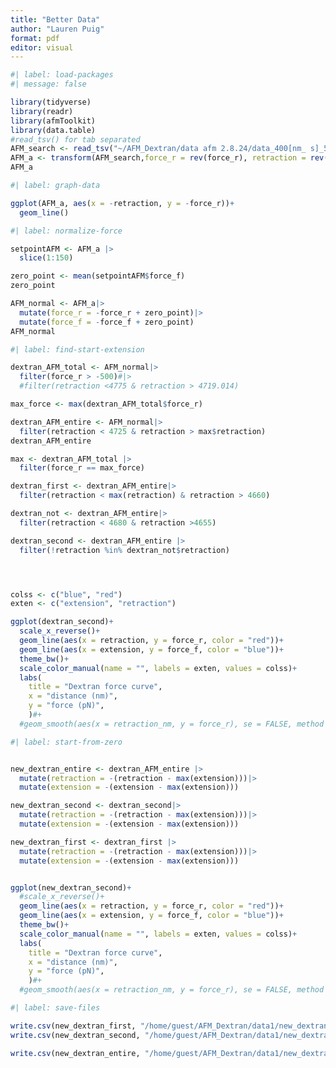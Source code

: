 ```yaml
---
title: "Better Data"
author: "Lauren Puig"
format: pdf
editor: visual
---
```


```r
#| label: load-packages
#| message: false

library(tidyverse)
library(readr)
library(afmToolkit)
library(data.table)
#read_tsv() for tab separated
AFM_search <- read_tsv("~/AFM_Dextran/data afm 2.8.24/data_400[nm_ s]_5.txt", skip_empty_rows = TRUE, skip = 5, col_names = c("extension","force_f", "retraction", "force_r"))
AFM_a <- transform(AFM_search,force_r = rev(force_r), retraction = rev(retraction))
AFM_a
```

```r
#| label: graph-data

ggplot(AFM_a, aes(x = -retraction, y = -force_r))+
  geom_line()

```

```r
#| label: normalize-force

setpointAFM <- AFM_a |>
  slice(1:150)

zero_point <- mean(setpointAFM$force_f)
zero_point

AFM_normal <- AFM_a|>
  mutate(force_r = -force_r + zero_point)|>
  mutate(force_f = -force_f + zero_point)
AFM_normal
```

```r
#| label: find-start-extension

dextran_AFM_total <- AFM_normal|>
  filter(force_r > -500)#|>
  #filter(retraction <4775 & retraction > 4719.014)

max_force <- max(dextran_AFM_total$force_r)

dextran_AFM_entire <- AFM_normal|>
  filter(retraction < 4725 & retraction > max$retraction)
dextran_AFM_entire

max <- dextran_AFM_total |>
  filter(force_r == max_force)

dextran_first <- dextran_AFM_entire|>
  filter(retraction < max(retraction) & retraction > 4660)

dextran_not <- dextran_AFM_entire|>
  filter(retraction < 4680 & retraction >4655)

dextran_second <- dextran_AFM_entire |>
  filter(!retraction %in% dextran_not$retraction)




colss <- c("blue", "red")
exten <- c("extension", "retraction")

ggplot(dextran_second)+
  scale_x_reverse()+
  geom_line(aes(x = retraction, y = force_r, color = "red"))+
  geom_line(aes(x = extension, y = force_f, color = "blue"))+
  theme_bw()+
  scale_color_manual(name = "", labels = exten, values = colss)+
  labs(
    title = "Dextran force curve",
    x = "distance (nm)",
    y = "force (pN)",
    )#+
  #geom_smooth(aes(x = retraction_nm, y = force_r), se = FALSE, method = "gam", color = "black")

```

```r
#| label: start-from-zero


new_dextran_entire <- dextran_AFM_entire |>
  mutate(retraction = -(retraction - max(extension)))|>
  mutate(extension = -(extension - max(extension)))

new_dextran_second <- dextran_second|>
  mutate(retraction = -(retraction - max(extension)))|>
  mutate(extension = -(extension - max(extension)))

new_dextran_first <- dextran_first |>
  mutate(retraction = -(retraction - max(extension)))|>
  mutate(extension = -(extension - max(extension)))


ggplot(new_dextran_second)+
  #scale_x_reverse()+
  geom_line(aes(x = retraction, y = force_r, color = "red"))+
  geom_line(aes(x = extension, y = force_f, color = "blue"))+
  theme_bw()+
  scale_color_manual(name = "", labels = exten, values = colss)+
  labs(
    title = "Dextran force curve",
    x = "distance (nm)",
    y = "force (pN)",
    )#+
  #geom_smooth(aes(x = retraction_nm, y = force_r), se = FALSE, method = "gam", color = "black")
```

```r
#| label: save-files

write.csv(new_dextran_first, "/home/guest/AFM_Dextran/data1/new_dextran_first.csv", row.names=FALSE)
write.csv(new_dextran_second, "/home/guest/AFM_Dextran/data1/new_dextran_second.csv", row.names=FALSE)

write.csv(new_dextran_entire, "/home/guest/AFM_Dextran/data1/new_dextran_entire.csv", row.names=FALSE)

```
